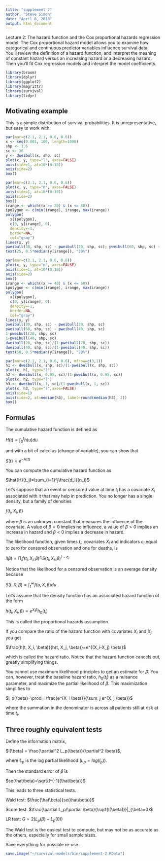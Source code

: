 ```yaml
---
title: "supplement 2"
author: "Steve Simon"
date: "April 8, 2018"
output: html_document
---
```


Lecture 2: The hazard function and the Cox proportional hazards regression model. The Cox proportional hazard model allows you to examine how categorical and continuous predictor variables influence survival data. You’ll review the definition of a hazard function, and interpret the meaning of constant hazard versus an increasing hazard or a decreasing hazard. Then you’ll fit Cox regression models and interpret the model coefficients.

```r
library(broom)
library(dplyr)
library(ggplot2)
library(magrittr)
library(survival)
library(tidyr)
```

## Motivating example

This is a simple distribution of survival probabilities. It is unrepresentative, but easy to work with.

```r
par(mar=c(2.1, 2.1, 0.6, 0.6))
x <- seq(0.001, 100, length=1000)
shp <- 1.6
sc <- 36
y <- dweibull(x, shp, sc)
plot(x, y, type="l", axes=FALSE)
axis(side=1, at=10*(0:10))
axis(side=2)
box()
```

```r
par(mar=c(2.1, 2.1, 0.6, 0.6))
plot(x, y, type="n", axes=FALSE)
axis(side=1, at=10*(0:10))
axis(side=2)
box()
irange <- which((x >= 20) & (x <= 30))
ipolygon <- c(min(irange), irange, max(irange))
polygon(
  x[ipolygon],
  c(0, y[irange], 0),
  density=-1, 
  border=NA, 
  col="gray")
lines(x, y)
pweibull(30, shp, sc) - pweibull(20, shp, sc); pweibull(60, shp, sc) - pweibull(40, shp, sc)
text(25, 0.5*median(y[irange]), "20%")
```
```r
par(mar=c(2.1, 2.1, 0.6, 0.6))
plot(x, y, type="n", axes=FALSE)
axis(side=1, at=10*(0:10))
axis(side=2)
box()
irange <- which((x >= 40) & (x <= 60))
ipolygon <- c(min(irange), irange, max(irange))
polygon(
  x[ipolygon],
  c(0, y[irange], 0),
  density=-1, 
  border=NA, 
  col="gray")
lines(x, y)
pweibull(30, shp, sc) - pweibull(20, shp, sc)
pweibull(60, shp, sc) - pweibull(40, shp, sc)
1-pweibull(20, shp, sc)
1-pweibull(40, shp, sc)
dweibull(20, shp, sc)/(1-pweibull(20, shp, sc))
dweibull(40, shp, sc)/(1-pweibull(40, shp, sc))
text(50, 0.5*median(y[irange]), "20%")
```

```r
par(mar=c(2.1, 2.1, 0.6, 0.6), mfrow=c(3,1))
h1 <- dweibull(x, shp, sc)/(1-pweibull(x, shp, sc))
plot(x, h1, type="l")
h2 <- dweibull(x, 0.95, sc)/(1-pweibull(x, 0.95, sc))
plot(x, h2, type="l")
h3 <- dweibull(x, 1, sc)/(1-pweibull(x, 1, sc))
plot(x, h3, type="l",axes=FALSE)
axis(side=1)
axis(side=2, at=median(h3), label=round(median(h3), 2))
box()
```

## Formulas

The cumulative hazard function is defined as

$H(t)=\int_0^t h(u)du$

and with a bit of calculus (change of variable), you can show that 

$S(t)=e^{-H(t)}$

You can compute the cumulative hazard function as

$\hat{H}(t_j)=\sum_{i=1}^j\frac{d_i}{n_i}$

Let's suppose that an event or censored value at time $t_i$ has a covariate $X_i$ associated with it that may help in prediction. You no longer has a single density, but a family of densities

$f(t_i, X_i, \beta)$

where $\beta$ is an unknown constant that measures the influence of the covariate. A value of $\beta=0$ implies no influence, a value of $\beta>0$ implies an increase in hazard and $\beta<0$ implies a decrease in hazard.

The likelihood function, given times $t_i$, covariates $X_i$ and indicators $c_i$ equal to zero for censored observation and one for deaths, is

$l(\beta) = \prod_i f(t_i, X_i, \beta)^{c_i} S(t_i, X_i, \beta)^{1-c_i}$

Notice that the likelihood for a censored observation is an average density because 

$S(t, X, \beta)=\int_t^\infty f(u, X, \beta)du$

Let's assume that the density function has an associated hazard function of the form

$h(t_i, X_i, \beta)=e^{X_i \beta}h_0(t_i)$

This is called the proportional hazards assumption.

If you compare the ratio of the hazard function with covariates $X_i$ and $X_j$, you get

$\frac{h(t, X_i, \beta)}{h(t, X_j, \beta)}=e^{(X_i-X_j) \beta}$

which is called the hazard ratio. Notice that the hazard function cancels out, greatly simplifying things.

You cannot use maximum likelihood principles to get an estimate for $\beta$. You can, however, treat the baseline hazard ratio, $h_0(t_i)$ as a nuisance parameter, and maximize the partial likelihood of $\beta$. This maximization simplifies to 

$l_p(\beta)=\prod_i \frac{e^{X_i \beta}}{\sum_j e^{X_j \beta}}$

where the summation in the denominator is across all patients still at risk at time $t_i$.

## Three roughly equivalent tests

Define the information matrix, 

$I(\beta) = \frac{\partial^2 L_p(\beta)}{\partial^2 \beta}$,

where $L_p$ is the log partial likelihood ($L_p=log(l_p)$).

Then the standard error of $\hat\beta$ is

$se(\hat\beta)=\sqrt{I^{-1}(\hat\beta)}$

This leads to three statistical tests.

Wald test: $\frac{\hat\beta}{se(\hat\beta)}$

Score test: $\frac{\partial L_p/\partial \beta}{\sqrt{I(\beta)}}|_{\beta=0}$

LR test: $G=2(L_p(\beta)-L_p(0))$

The Wald test is the easiest test to compute, but may not be as accurate as the others, especially for small sample sizes.

Save everything for possible re-use.

```r
save.image("~/survival-models/bin/supplement-2.RData")
```